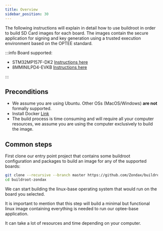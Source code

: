 ```yaml
---
title: Overview
sidebar_position: 30
---
```


The following instructions will explain in detail how to use buildroot in order to build SD Card images for each board.
The images contain the secure application for signing and key generation using a trusted execution environment based on the OPTEE standard.

:::info
Board supported:

- STM32MP157F-DK2 [Instructions here](../HardwareSetup/HW_STM32MP157F-DK2)
- 8MMINILPD4-EVKB [Instructions here](../HardwareSetup/HW_8MMINILPD4-EVKB)

:::

## Preconditions

- We assume you are using Ubuntu. Other OSs (MacOS/Windows) **are not** formally supported.
- Install Docker [Link](https://docs.docker.com/install/linux/docker-ce/ubuntu/)
- The build process is time consuming and will require all your computer resources, we assume you are using the computer exclusively to build the
  image.

## Common steps

First clone our entry point project that contains some buildroot configuration and packages to build an image 
for any of the supported boards:

```bash
git clone --recursive --branch master https://github.com/Zondax/buildroot-zondax/
cd buildroot-zondax
```

We can start building the linux-base operating system that would run on the board you selected.

It is important to mention that this step will build a minimal but functional linux image containing 
everything is needed to run our optee-base application.

It can take a lot of resources and time depending on your computer.
